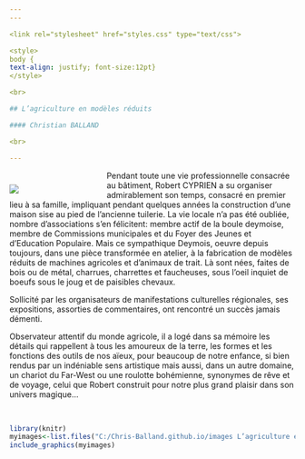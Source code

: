 ```yaml
---
---  

<link rel="stylesheet" href="styles.css" type="text/css">

<style>
body {
text-align: justify; font-size:12pt}
</style>

<br>  

## L’agriculture en modèles réduits

#### Christian BALLAND    

<br>

---  
```


<div style= "float:left;position: relative; width:30%; top: 10px;margin-right: 20px">

![](lartiste-L’agriculture en modèles réduits.jpg) 
</div>  

Pendant toute une vie professionnelle consacrée au bâtiment, Robert CYPRIEN a su organiser admirablement son temps, consacré en premier lieu à sa famille, impliquant  pendant quelques années la construction d’une maison sise au pied de l’ancienne tuilerie. La vie locale n’a pas été oubliée, nombre d’associations s’en félicitent: membre actif de la boule deymoise, membre de Commissions municipales et du Foyer des Jeunes et d’Education Populaire. Mais ce sympathique Deymois, oeuvre depuis toujours, dans une pièce transformée en atelier, à la fabrication de modèles réduits de machines agricoles et d’animaux de trait. Là sont nées, faites de bois ou de métal,  charrues, charrettes et faucheuses, sous l’oeil inquiet de boeufs sous le joug et de paisibles chevaux.

Sollicité par les organisateurs de manifestations culturelles régionales, ses expositions, assorties de commentaires, ont rencontré un succès jamais démenti.

Observateur attentif du monde agricole, il a logé dans sa mémoire les détails qui rappellent à tous les amoureux de la terre, les formes et les fonctions des outils de nos aïeux, pour beaucoup de notre enfance, si bien rendus par un indéniable sens artistique mais aussi, dans un autre domaine, un chariot du Far-West ou une  roulotte bohémienne, synonymes de rêve et de voyage, celui que Robert construit pour notre plus grand plaisir dans son univers magique…  

<br>


```r
library(knitr)
myimages<-list.files("C:/Chris-Balland.github.io/images L’agriculture en modèles réduits", pattern = ".jpg", full.names = TRUE)
include_graphics(myimages)  
```

